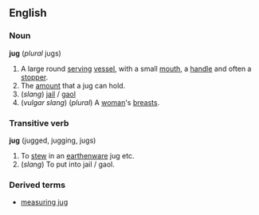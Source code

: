 ==English==
===Noun===
'''jug''' (''plural'' jugs)
#A large round [[serve|serving]] [[vessel]], with a small [[mouth]], a [[handle]] and often a [[stopper]].
#The [[amount]] that a jug can hold.
#(''slang'') [[jail]] / [[gaol]]
#(''vulgar slang'') (''plural'') A [[woman]]'s [[breast]]s.
===Transitive verb===
'''jug''' (jugged, jugging, jugs)
#To [[stew]] in an [[earthenware]] jug etc.
#(''slang'') To put into jail / gaol.
===Derived terms===
*[[measuring jug]]